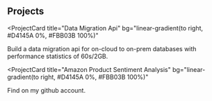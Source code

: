 ## Projects

<ProjectCard
  title="Data Migration Api"
  bg="linear-gradient(to right, #D4145A 0%, #FBB03B 100%)"
  >
  Build a data migration api for on-cloud to on-prem databases with performance statistics of 60s/2GB.
</ProjectCard>

<ProjectCard
  title="Amazon Product Sentiment Analysis"
  bg="linear-gradient(to right, #D4145A 0%, #FBB03B 100%)"
  >
  Find on my github account.
</ProjectCard>